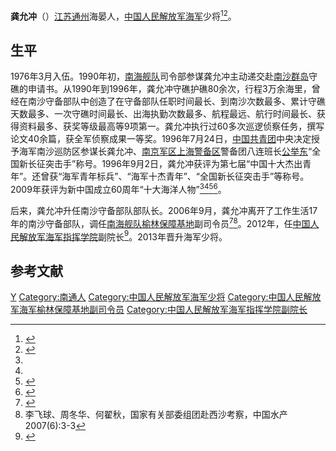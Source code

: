'''龚允冲'''（{{bd|1957年|7月||}}）[[江苏|江苏]][[南通|通州]]海晏人，[[中国人民解放军海军|中国人民解放军海军]]少将<ref name=ntgh>{{Cite web|url =http://ghj.tz.gov.cn/jzxx/zgxw/2014/05/12/091704953.html|title =龚允冲将军参观城市展览馆|author =|date =2014-05-12|publisher =南通市规划局通州分局|language =|accessdate =|quote =}}{{dead link|date=2018年5月 |bot=InternetArchiveBot |fix-attempted=yes }}</ref><ref name=zhanjiang>{{Cite web|url =http://www.gdzjdaily.com.cn/zjnews/zjsociety/2009-08/26/content_1098009.htm|title =“南沙守礁第一人”龚允冲榜上有名|author =|date =2009-08-26|publisher =湛江新闻网|language =|accessdate =|quote =}}{{Dead link|date=2018年6月 |bot=InternetArchiveBot |fix-attempted=no }}</ref>。

==生平==
1976年3月入伍。1990年初，[[南海舰队|南海舰队]]司令部参谋龚允冲主动递交赴[[南沙群岛|南沙群岛]]守礁的申请书。从1990年到1996年，龚允冲守礁护礁80余次，行程3万余海里，曾经在南沙守备部队中创造了在守备部队任职时间最长、到南沙次数最多、累计守礁天数最多、一次守礁时间最长、出海执勤次数最多、航程最远、航行时间最长、获得资料最多、获奖等级最高等9项第一。龚允冲执行过60多次巡逻侦察任务，撰写论文40余篇，获全军侦察成果一等奖。1996年7月24日，[[中国共青团|中国共青团]]中央决定授予海军南沙巡防区参谋长龚允冲、[[南京军区|南京军区]][[上海警备区|上海警备区]]警备团八连班长[[公举东|公举东]]“全国新长征突击手”称号。1996年9月2日，龚允冲获评为第七届“中国十大杰出青年”。还曾获“海军青年标兵”、“海军十杰青年”、“全国新长征突击手”等称号。2009年获评为新中国成立60周年“十大海洋人物”<ref name=ntgh/><ref name=zhanjiang/><ref>{{Cite web |url = http://military.people.com.cn/GB/16887981.html |title = 品味南沙精神影像记：揭秘“南沙守礁王”龚允冲 |author =  |date = 2012-01-16 |publisher = 人民网 |language =  |accessdate =  |quote =  |archive-date = 2015-09-18 |archive-url = https://web.archive.org/web/20150918191637/http://military.people.com.cn/GB/16887981.html |dead-url = no }}</ref><ref>{{Cite web|url =  http://dangshi.people.com.cn/GB/242358/242767/17735520.html|title =  1996年至1997年|author =  |date =  |publisher =  中国共产党新闻网|language =  |accessdate =  2017-02-21|quote =  |archive-url =  https://web.archive.org/web/20140720152056/http://dangshi.people.com.cn/GB/242358/242767/17735520.html|archive-date =  2014-07-20|dead-url =  yes}}</ref>。

后来，龚允冲升任南沙守备部队部队长。2006年9月，龚允冲离开了工作生活17年的南沙守备部队，调任[[南海舰队|南海舰队]][[中国人民解放军海军榆林基地|榆林保障基地]]副司令员<ref>{{Cite web |url = http://www.chinanews.com/other/news/2006/09-16/791148.shtml |title = 南沙"守礁王"龚允冲上任南海舰队某基地副司令员 |author =  |date = 2006-09-16 |publisher = 中国新闻网 |language =  |accessdate =  |quote =  |archive-date = 2017-02-22 |archive-url = https://web.archive.org/web/20170222105754/http://www.chinanews.com/other/news/2006/09-16/791148.shtml |dead-url = no }}</ref><ref>李飞球、周冬华、何翟秋，国家有关部委组团赴西沙考察，中国水产2007(6):3-3</ref>。2012年，任[[中国人民解放军海军指挥学院|中国人民解放军海军指挥学院]]副院长<ref>{{Cite web|url = http://www.ntzx.gov.cn/art/2012/7/26/art_18621_982346.html|title = 王德忠主席会见海军某指挥学院副院长龚云冲大校|author = |date = 2012-07-26|publisher = 南通市政协|language = |accessdate = |quote = |archive-url = https://web.archive.org/web/20170222054312/http://www.ntzx.gov.cn/art/2012/7/26/art_18621_982346.html|archive-date = 2017-02-22|dead-url = yes}}</ref>。2013年晋升海军少将。

==参考文献==
{{Reflist|2}}

{{中国人民解放军海军}}
{{DEFAULTSORT:Gong龚}}
[[Category:龚姓|Y]]
[[Category:南通人|Category:南通人]]
[[Category:中国人民解放军海军少将|Category:中国人民解放军海军少将]]
[[Category:中国人民解放军海军榆林保障基地副司令员|Category:中国人民解放军海军榆林保障基地副司令员]]
[[Category:中国人民解放军海军指挥学院副院长|Category:中国人民解放军海军指挥学院副院长]]
